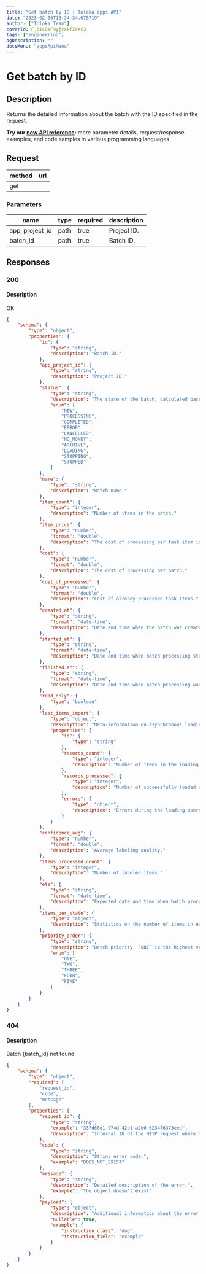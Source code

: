 ```yaml
---
title: "Get batch by ID | Toloka apps API"
date: "2023-02-06T18:34:34.675719"
author: ["Toloka Team"]
coverId: F_bIcOYF9yjrxkPZrXc3
tags: ["engineering"]
ogDescription: ""
docsMenu: "appsApiMenu"
---
```



# Get batch by ID

## Description

Returns the detailed information about the batch with the ID specified in the request.

<Note mode="tip" title="Tip">

**Try our [new API reference](https://toloka.ai/docs/api/apps-reference/#get-/app-projects/-app_project_id-/batches/-batch_id-):** more parameter details, request/response examples, and code samples in various programming languages.

</Note>

## Request

method | url
----- | -----
get | <AppProjectsappProjectIdbatchesbatchIdGetTable1/>

### Parameters

name | type | required | description
----- | ----- | ----- | -----
app_project_id | path | true | Project ID.
batch_id | path | true | Batch ID.

## Responses

### 200

#### Description

OK

<Cut title="application/json">

```json
{
    "schema": {
        "type": "object",
        "properties": {
            "id": {
                "type": "string",
                "description": "Batch ID."
            },
            "app_project_id": {
                "type": "string",
                "description": "Project ID."
            },
            "status": {
                "type": "string",
                "description": "The state of the batch, calculated based on the states of items comprising it.",
                "enum": [
                    "NEW",
                    "PROCESSING",
                    "COMPLETED",
                    "ERROR",
                    "CANCELLED",
                    "NO_MONEY",
                    "ARCHIVE",
                    "LOADING",
                    "STOPPING",
                    "STOPPED"
                ]
            },
            "name": {
                "type": "string",
                "description": "Batch name."
            },
            "item_count": {
                "type": "integer",
                "description": "Number of items in the batch."
            },
            "item_price": {
                "type": "number",
                "format": "double",
                "description": "The cost of processing per task item in a batch."
            },
            "cost": {
                "type": "number",
                "format": "double",
                "description": "The cost of processing per batch."
            },
            "cost_of_processed": {
                "type": "number",
                "format": "double",
                "description": "Cost of already processed task items."
            },
            "created_at": {
                "type": "string",
                "format": "date-time",
                "description": "Date and time when the batch was created. The date and time is specified in UTC in ISO 8601 format: YYYY-MM-DDThh:mm:ss[.sss]."
            },
            "started_at": {
                "type": "string",
                "format": "date-time",
                "description": "Date and time when batch processing started. The date and time is specified in UTC in ISO 8601 format: YYYY-MM-DDThh:mm:ss[.sss]."
            },
            "finished_at": {
                "type": "string",
                "format": "date-time",
                "description": "Date and time when batch processing was completed. The date and time is specified in UTC in ISO 8601 format: YYYY-MM-DDThh:mm:ss[.sss]."
            },
            "read_only": {
                "type": "boolean"
            },
            "last_items_import": {
                "type": "object",
                "description": "Meta-information on asynchronous loading operation (possible via UI).",
                "properties": {
                    "id": {
                        "type": "string"
                    },
                    "records_count": {
                        "type": "integer",
                        "description": "Number of items in the loading operation."
                    },
                    "records_processed": {
                        "type": "integer",
                        "description": "Number of successfully loaded items in the loading operation."
                    },
                    "errors": {
                        "type": "object",
                        "description": "Errors during the loading operation."
                    }
                }
            },
            "confidence_avg": {
                "type": "number",
                "format": "double",
                "description": "Average labeling quality."
            },
            "items_processed_count": {
                "type": "integer",
                "description": "Number of labeled items."
            },
            "eta": {
                "type": "string",
                "format": "date-time",
                "description": "Expected date and time when batch processing will be completed. The date and time is specified in UTC in ISO 8601 format: YYYY-MM-DDThh:mm:ss[.sss]."
            },
            "items_per_state": {
                "type": "object",
                "description": "Statistics on the number of items in each state."
            },
            "priority_order": {
                "type": "string",
                "description": "Batch priority. `ONE` is the highest value, batch items with this `priority_order` value will be sent for labeling first in the queue. The default value is `FIVE`.",
                "enum": [
                    "ONE",
                    "TWO",
                    "THREE",
                    "FOUR",
                    "FIVE"
                ]
            }
        }
    }
}
```

</Cut>

### 404

#### Description

Batch {batch_id} not found.

<Cut title="application/json">

```json
{
    "schema": {
        "type": "object",
        "required": [
            "request_id",
            "code",
            "message"
        ],
        "properties": {
            "request_id": {
                "type": "string",
                "example": "337d68d1-974d-42b1-a2d0-6234f6373eed",
                "description": "Internal ID of the HTTP request where the error occurred. It needs to be specified when contacting support."
            },
            "code": {
                "type": "string",
                "description": "String error code.",
                "example": "DOES_NOT_EXIST"
            },
            "message": {
                "type": "string",
                "description": "Detailed description of the error.",
                "example": "The object doesn't exist"
            },
            "payload": {
                "type": "object",
                "description": "Additional information about the error. May have a different structure for different errors.",
                "nullable": true,
                "example": {
                    "instruction_class": "dog",
                    "instruction_field": "example"
                }
            }
        }
    }
}
```

</Cut>
